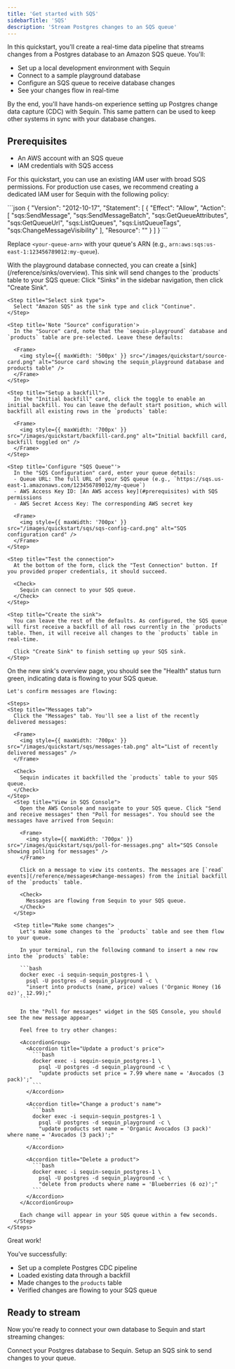 ```yaml
---
title: 'Get started with SQS'
sidebarTitle: 'SQS'
description: 'Stream Postgres changes to an SQS queue'
---
```



In this quickstart, you'll create a real-time data pipeline that streams changes from a Postgres database to an Amazon SQS queue. You'll:

- Set up a local development environment with Sequin
- Connect to a sample playground database 
- Configure an SQS queue to receive database changes
- See your changes flow in real-time

By the end, you'll have hands-on experience setting up Postgres change data capture (CDC) with Sequin. This same pattern can be used to keep other systems in sync with your database changes.

## Prerequisites

- An AWS account with an SQS queue
- IAM credentials with SQS access

For this quickstart, you can use an existing IAM user with broad SQS permissions. For production use cases, we recommend creating a dedicated IAM user for Sequin with the following policy:

<Accordion title="Required IAM Policy">
  ```json
  {
    "Version": "2012-10-17",
    "Statement": [
      {
        "Effect": "Allow",
        "Action": [
          "sqs:SendMessage",
          "sqs:SendMessageBatch",
          "sqs:GetQueueAttributes",
          "sqs:GetQueueUrl",
          "sqs:ListQueues",
          "sqs:ListQueueTags",
          "sqs:ChangeMessageVisibility"
        ],
        "Resource": "<your-queue-arn>"
      }
    ]
  }
  ```

Replace `<your-queue-arn>` with your queue's ARN (e.g., `arn:aws:sqs:us-east-1:123456789012:my-queue`).
</Accordion>

<Steps titleSize="h2">
 <QuickstartInitialSteps />
 <Step title="Create an SQS Sink" icon="aws">
  With the playground database connected, you can create a [sink](/reference/sinks/overview). This sink will send changes to the `products` table to your SQS queue:

  <Steps>
    <Step title="Navigate to Sinks">
      Click "Sinks" in the sidebar navigation, then click "Create Sink".
    </Step>

    <Step title="Select sink type">
      Select "Amazon SQS" as the sink type and click "Continue".
    </Step>

    <Step title='Note "Source" configuration'>
      In the "Source" card, note that the `sequin-playground` database and `products` table are pre-selected. Leave these defaults:

      <Frame>
        <img style={{ maxWidth: '500px' }} src="/images/quickstart/source-card.png" alt="Source card showing the sequin_playground database and products table" />
      </Frame>
    </Step>

    <Step title="Setup a backfill">
      In the "Initial backfill" card, click the toggle to enable an initial backfill. You can leave the default start position, which will backfill all existing rows in the `products` table:

      <Frame>
        <img style={{ maxWidth: '700px' }} src="/images/quickstart/backfill-card.png" alt="Initial backfill card, backfill toggled on" />
      </Frame>
    </Step>

    <Step title='Configure "SQS Queue"'>
      In the "SQS Configuration" card, enter your queue details:
      - Queue URL: The full URL of your SQS queue (e.g., `https://sqs.us-east-1.amazonaws.com/123456789012/my-queue`)
      - AWS Access Key ID: [An AWS access key](#prerequisites) with SQS permissions
      - AWS Secret Access Key: The corresponding AWS secret key

      <Frame>
        <img style={{ maxWidth: '700px' }} src="/images/quickstart/sqs/sqs-config-card.png" alt="SQS configuration card" />
      </Frame>
    </Step>

    <Step title="Test the connection">
      At the bottom of the form, click the "Test Connection" button. If you provided proper credentials, it should succeed.

      <Check>
        Sequin can connect to your SQS queue.
      </Check>
    </Step>

    <Step title="Create the sink">
      You can leave the rest of the defaults. As configured, the SQS queue will first receive a backfill of all rows currently in the `products` table. Then, it will receive all changes to the `products` table in real-time.

      Click "Create Sink" to finish setting up your SQS sink.
    </Step>
  </Steps>
 </Step>

  <Step title="See changes flow to your SQS queue" icon="waveform-lines">
    On the new sink's overview page, you should see the "Health" status turn green, indicating data is flowing to your SQS queue.

    Let's confirm messages are flowing:

    <Steps>
    <Step title="Messages tab">
      Click the "Messages" tab. You'll see a list of the recently delivered messages:

      <Frame>
        <img style={{ maxWidth: '700px' }} src="/images/quickstart/sqs/messages-tab.png" alt="List of recently delivered messages" />
      </Frame>

      <Check>
        Sequin indicates it backfilled the `products` table to your SQS queue.
      </Check>
    </Step>
      <Step title="View in SQS Console">
        Open the AWS Console and navigate to your SQS queue. Click "Send and receive messages" then "Poll for messages". You should see the messages have arrived from Sequin:

        <Frame>
          <img style={{ maxWidth: '700px' }} src="/images/quickstart/sqs/poll-for-messages.png" alt="SQS Console showing polling for messages" />
        </Frame>

        Click on a message to view its contents. The messages are [`read` events](/reference/messages#change-messages) from the initial backfill of the `products` table.

        <Check>
          Messages are flowing from Sequin to your SQS queue.
        </Check>
      </Step>

      <Step title="Make some changes">
        Let's make some changes to the `products` table and see them flow to your queue.

        In your terminal, run the following command to insert a new row into the `products` table:

        ```bash
        docker exec -i sequin-sequin_postgres-1 \
          psql -U postgres -d sequin_playground -c \
          "insert into products (name, price) values ('Organic Honey (16 oz)', 12.99);"
        ```

        In the "Poll for messages" widget in the SQS Console, you should see the new message appear.

        Feel free to try other changes:

        <AccordionGroup>
          <Accordion title="Update a product's price">
            ```bash
            docker exec -i sequin-sequin_postgres-1 \
              psql -U postgres -d sequin_playground -c \
              "update products set price = 7.99 where name = 'Avocados (3 pack)';"
            ```
          </Accordion>

          <Accordion title="Change a product's name">
            ```bash
            docker exec -i sequin-sequin_postgres-1 \
              psql -U postgres -d sequin_playground -c \
              "update products set name = 'Organic Avocados (3 pack)' where name = 'Avocados (3 pack)';"
            ```
          </Accordion>

          <Accordion title="Delete a product">
            ```bash
            docker exec -i sequin-sequin_postgres-1 \
              psql -U postgres -d sequin_playground -c \
              "delete from products where name = 'Blueberries (6 oz)';"
            ```
          </Accordion>
        </AccordionGroup>

        Each change will appear in your SQS queue within a few seconds.
      </Step>
    </Steps>
  </Step>
</Steps>

<Check>
  Great work!
</Check>

You've successfully:

- Set up a complete Postgres CDC pipeline
- Loaded existing data through a backfill
- Made changes to the `products` table
- Verified changes are flowing to your SQS queue

## Ready to stream

Now you're ready to connect your own database to Sequin and start streaming changes:

<CardGroup cols={2}>
  <Card title="Guide: Connect Postgres" icon="elephant" href="/connect-postgres">
    Connect your Postgres database to Sequin.
  </Card>
  <Card title="Guide: Setting up an SQS sink" icon="aws" href="/how-to/stream-postgres-to-sqs">
    Setup an SQS sink to send changes to your queue.
  </Card>
</CardGroup>